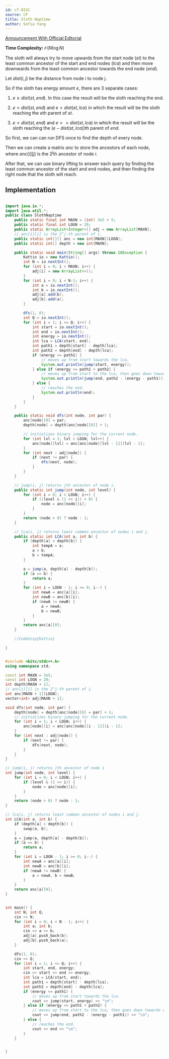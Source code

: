 ```yaml
---
id: cf-831C
source: CF
title: Sloth Naptime
author: Sofia Yang
---
```


[Announcement With Official Editorial](https://codeforces.com/blog/entry/81527)

**Time Complexity:** $\mathcal{O}(N \log N)$

The sloth will always try to move upwards from the start node $(st)$ to the
least common ancestor of the start and end nodes $(lca)$ and then move downwards
from the least common ancestor towards the end node $(end)$.

Let $dist(i, j)$ be the distance from node i to node j.

So if the sloth has energy amount $e$, there are 3 separate cases:

1. $e ≥ dist(st, end)$. In this case the result will be the sloth reaching the
   end.

2. $e < dist(st, end)$ and $e < dist(st, lca)$ in which the result will be the
   sloth reaching the $e$th parent of $st$.

3. $e < dist(st, end)$ and $e >= dist(st, lca)$ in which the result will be the
   sloth reaching the $(e - dist(st, lca))$th parent of $end$.

So first, we can can run DFS once to find the depth of every node.

Then we can create a matrix $anc$ to store the ancestors of each node, where
$anc[i][j]$ is the $2^j$th ancestor of node $i$.

After that, we can use binary lifting to answer each query by finding the least
common ancestor of the start and end nodes, and then finding the right node that
the sloth will reach.

## Implementation

<LanguageSection>

<JavaSection>

```java

import java.io.*;
import java.util.*;
public class SlothNaptime
	public static final int MAXN = (int) 3e5 + 5;
	public static final int LOGN = 20;
	public static ArrayList<Integer>[] adj = new ArrayList[MAXN];
	// anc[i][j] is the 2^j-th parent of i.
	public static int[][] anc = new int[MAXN][LOGN];
	public static int[] depth = new int[MAXN];

    public static void main(String[] args) throws IOException {
    	Kattio io = new Kattio();
    	int N = io.nextInt();
    	for (int i = 0; i < MAXN; i++) {
    		adj[i] = new ArrayList<>();
    	}
    	for (int i = 0; i < N-1; i++) {
    		int a = io.nextInt();
    		int b = io.nextInt();
    		adj[a].add(b);
    		adj[b].add(a);
    	}

    	dfs(1, 0);
    	int Q = io.nextInt();
    	for (int i = 1; i <= Q; i++) {
    		int start = io.nextInt();
    		int end = io.nextInt();
    		int energy = io.nextInt();
    		int lca = LCA(start, end);
    		int path1 = depth[start] - depth[lca];
    		int path2 = depth[end] - depth[lca];
    		if (energy <= path1) {
    			// moves up from start towards the lca.
    			System.out.println(jump(start, energy));
    		} else if (energy <= path1 + path2) {
    			// moves up from start to the lca, then goes down towards end.
    			System.out.println(jump(end, path2 - (energy - path1)));
    		} else {
    			// reaches the end.
    			System.out.println(end);
    		}
    	}
    }

    public static void dfs(int node, int par) {
    	anc[node][0] = par;
    	depth[node] = depth[anc[node][0]] + 1;

    	// initializes binary jumping for the current node.
    	for (int lvl = 1; lvl < LOGN; lvl++) {
    		anc[node][lvl] = anc[anc[node][lvl - 1]][lvl - 1];
    	}
    	for (int next : adj[node]) {
    		if (next != par) {
    			dfs(next, node);
    		}
    	}
    }

    // jump(i, j) returns jth ancestor of node i.
    public static int jump(int node, int level) {
    	for (int i = 0; i < LOGN; i++) {
    		if ((level & (1 << i)) > 0) {
    			node = anc[node][i];
    		}
    	}
    	return (node > 0) ? node : 1;
    }

    // lca(i, j) returns least common ancestor of nodes i and j.
    public static int LCA(int a, int b) {
    	if (depth[a] < depth[b]) {
    		int tempA = a;
    		a = b;
    		b = tempA;
    	}

    	a = jump(a, depth[a] - depth[b]);
    	if (a == b) {
    		return a;
    	}
    	for (int i = LOGN - 1; i >= 0; i--) {
    		int newA = anc[a][i];
    		int newB = anc[b][i];
    		if (newA != newB) {
    			a = newA;
    			b = newB;
    		}
    	}
    	return anc[a][0];
    }

    //CodeSnip{Kattio}

}

````

</JavaSection>

<CPPSection>

```cpp

#include <bits/stdc++.h>
using namespace std;

const int MAXN = 3e5;
const int LOGN = 20;
int depth[MAXN + 1];
// anc[i][j] is the 2^j-th parent of i.
int anc[MAXN + 1][LOGN];
vector<int> adj[MAXN + 1];

void dfs(int node, int par) {
	depth[node] = depth[anc[node][0] = par] + 1;
	// initializes binary jumping for the current node.
	for (int i = 1; i < LOGN; i++) {
		anc[node][i] = anc[anc[node][i - 1]][i - 1];
	}
	for (int next : adj[node]) {
		if (next != par) {
			dfs(next, node);
		}
	}
}

// jump(i, j) returns jth ancestor of node i
int jump(int node, int level) {
	for (int i = 0; i < LOGN; i++) {
		if (level & (1 << i)) {
			node = anc[node][i];
		}
	}
	return (node > 0) ? node : 1;
}

// lca(i, j) returns least common ancestor of nodes i and j.
int LCA(int a, int b) {
	if (depth[a] < depth[b]) {
		swap(a, b);
	}
	a = jump(a, depth[a] - depth[b]);
	if (a == b) {
		return a;
	}
	for (int i = LOGN - 1; i >= 0; i--) {
		int newA = anc[a][i];
		int newB = anc[b][i];
		if (newA != newB) {
			a = newA, b = newB;
		}
	}
	return anc[a][0];
}


int main() {
	int N; int Q;
	cin >> N;
	for (int i = 0; i < N - 1; i++) {
		int a; int b;
		cin >> a >> b;
		adj[a].push_back(b);
		adj[b].push_back(a);
	}

	dfs(1, 0);
	cin >> Q;
	for (int i = 1; i <= Q; i++) {
		int start, end, energy;
		cin >> start >> end >> energy;
		int lca = LCA(start, end);
		int path1 = depth[start] - depth[lca];
		int path2 = depth[end] - depth[lca];
		if (energy <= path1) {
			// moves up from start towards the lca.
			cout << jump(start, energy) << "\n";
		} else if (energy <= path1 + path2) {
			// moves up from start to the lca, then goes down towards end.
			cout << jump(end, path2 - (energy - path1)) << "\n";
		} else {
			// reaches the end.
			cout << end << "\n";
		}
	}


}
````

</CPPSection>


</LanguageSection>
